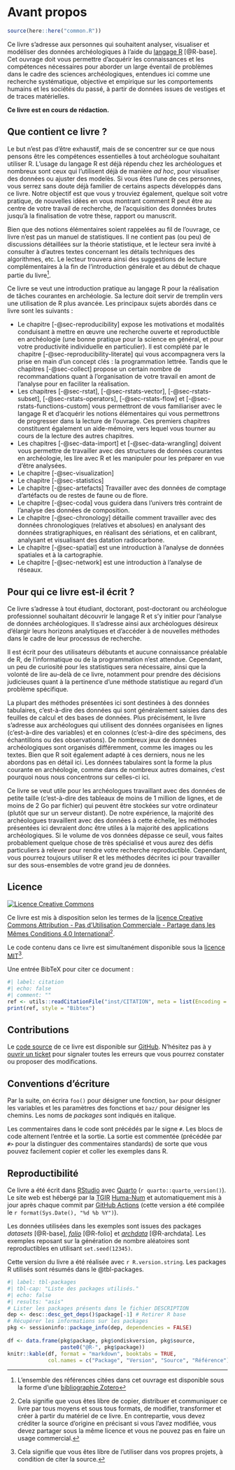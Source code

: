 # Avant propos {.unnumbered}

```r
source(here::here("common.R"))
```

Ce livre s'adresse aux personnes qui souhaitent analyser, visualiser et modéliser des données archéologiques à l'aide du [langage R](https://www.r-project.org/) [@R-base]. Cet ouvrage doit vous permettre d'acquérir les connaissances et les compétences nécessaires pour aborder un large éventail de problèmes dans le cadre des sciences archéologiques, entendues ici comme une recherche systématique, objective et empirique sur les comportements humains et les sociétés du passé, à partir de données issues de vestiges et de traces matérielles.

**Ce livre est en cours de rédaction.**

## Que contient ce livre ? {.unnumbered}

Le but n'est pas d'être exhaustif, mais de se concentrer sur ce que nous pensons être les compétences essentielles à tout archéologue souhaitant utiliser R. L'usage du langage R est déjà répendu chez les archéologues et nombreux sont ceux qui l'utilisent déjà de manière *ad hoc*, pour visualiser des données ou ajuster des modelès. Si vous êtes l'une de ces personnes, vous serrez sans doute déjà familier de certains aspects développés dans ce livre. Notre objectif est que vous y trouviez également, quelque soit votre pratique, de nouvelles idées en vous montrant comment R peut être au centre de votre travail de recherche, de l'acquisition des données brutes jusqu'à la finalisation de votre thèse, rapport ou manuscrit.

Bien que des notions élémentaires soient rappelées au fil de l'ouvrage, ce livre n'est pas un manuel de statistiques. Il ne contient pas (ou peu) de discussions détaillées sur la théorie statistique, et le lecteur sera invité à consulter à d'autres textes concernant les détails techniques des algorithmes, etc. Le lecteur trouvera ainsi des suggestions de lecture complémentaires à la fin de l'introduction générale et au début de chaque partie du livre^[L'ensemble des références citées dans cet ouvrage est disponible sous la forme d'une [bibliographie Zotero](https://www.zotero.org/groups/4507200/rarcheo/library)].

Ce livre se veut une introduction pratique au langage R pour la réalisation de tâches courantes en archéologie. Sa lecture doit servir de tremplin vers une utilisation de R plus avancée. Les principaux sujets abordés dans ce livre sont les suivants :

* Le chapitre [-@sec-reproducibility] expose les motivations et modalités conduisant à mettre en œuvre une recherche ouverte et reproductible en archéologie (une bonne pratique pour la science en général, et pour votre productivité individuelle en particulier). Il est complété par le chapitre [-@sec-reproducibility-literate] qui vous accompagnera vers la prise en main d'un concept clés : la programmation lettrée. Tandis que le chapitres [-@sec-collect] propose un certain nombre de recommandations quant à l'organisation de votre travail en amont de l'analyse pour en faciliter la réalisation.
* Les chapitres [-@sec-rstat], [-@sec-rstats-vector], [-@sec-rstats-subset], [-@sec-rstats-operators], [-@sec-rstats-flow] et [-@sec-rstats-functions-custom] vous permettront de vous familiariser avec le langage R et d'acquérir les notions élémentaires qui vous permettrons de progresser dans la lecture de l'ouvrage. Ces premiers chapitres constituent également un aide-mémoire, vers lequel vous tourner au cours de la lecture des autres chapitres.
* Les chapitres [-@sec-data-import] et [-@sec-data-wrangling] doivent vous permettre de travailler avec des structures de données courantes en archéologie, les lire avec R et les manipuler pour les préparer en vue d'être analysées.
* Le chapitre [-@sec-visualization]
* Le chapitre [-@sec-statistics]
* Le chapitre [-@sec-artefacts] Travailler avec des données de comptage d'artéfacts ou de restes de faune ou de flore.
* Le chapitre [-@sec-coda] vous guidera dans l'univers très contraint de l'analyse des données de composition.
* Le chapitre [-@sec-chronology] détaille comment travailler avec des données chronologiques (relatives et absolues) en analysant des données stratigraphiques, en réalisant des sériations, et en calibrant, analysant et visualisant des datation radiocarbone.
* Le chapitre [-@sec-spatial] est une introduction à l'analyse de données spatiales et à la cartographie.
* Le chapitre [-@sec-network] est une introduction à l'analyse de réseaux.

## Pour qui ce livre est-il écrit ? {.unnumbered}

Ce livre s'adresse à tout étudiant, doctorant, post-doctorant ou archéologue professionnel souhaitant découvrir le langage R et s'y initier pour l'analyse de données archéologiques. Il s'adresse ainsi aux archéologues désireux d'élargir leurs horizons analytiques et d'accéder à de nouvelles méthodes dans le cadre de leur processus de recherche. 

Il est écrit pour des utilisateurs débutants et aucune connaissance préalable de R, de l'informatique ou de la programmation n'est attendue. Cependant, un peu de curiosité pour les statistiques sera nécessaire, ainsi que la volonté de lire au-delà de ce livre, notamment pour prendre des décisions judicieuses quant à la pertinence d'une méthode statistique au regard d'un problème spécifique.

La plupart des méthodes présentées ici sont destinées à des données tabulaires, c'est-à-dire des données qui sont généralement saisies dans des feuilles de calcul et des bases de données. Plus précisément, le livre s'adresse aux archéologues qui utilisent des données organisées en lignes (c'est-à-dire des variables) et en colonnes (c'est-à-dire des spécimens, des échantillons ou des observations). De nombreux jeux de données archéologiques sont organisés différemment, comme les images ou les textes. Bien que R soit également adapté à ces derniers, nous ne les abordons pas en détail ici. Les données tabulaires sont la forme la plus courante en archéologie, comme dans de nombreux autres domaines, c'est pourquoi nous nous concentrons sur celles-ci ici.

Ce livre se veut utile pour les archéologues travaillant avec des données de petite taille (c'est-à-dire des tableaux de moins de 1 million de lignes, et de moins de 2 Go par fichier) qui peuvent être stockées sur votre ordinateur (plutôt que sur un serveur distant). De notre expérience, la majorité des archéologues travaillent avec des données à cette échelle, les méthodes présentées ici devraient donc être utiles à la majorité des applications archéologiques. Si le volume de vos données dépasse ce seuil, vous faites probablement quelque chose de très spécialisé et vous aurez des défis particuliers à relever pour rendre votre recherche reproductible. Cependant, vous pourrez toujours utiliser R et les méthodes décrites ici pour travailler sur des sous-ensembles de votre grand jeu de données.

## Licence {.unnumbered}

<a rel="license" href="http://creativecommons.org/licenses/by-nc-sa/4.0/"><img alt="Licence Creative Commons" style="border-width:0" src="https://i.creativecommons.org/l/by-nc-sa/4.0/88x31.png" /></a>

Ce livre est mis à disposition selon les termes de la [licence Creative Commons Attribution - Pas d'Utilisation Commerciale - Partage dans les Mêmes Conditions 4.0 International](http://creativecommons.org/licenses/by-nc-sa/4.0/)^[Cela signifie que vous êtes libre de copier, distribuer et communiquer ce livre par tous moyens et sous tous formats, de modifier, transformer et créer à partir du matériel de ce livre. En contrepartie, vous devez créditer la source d'origine en précisant si vous l'avez modifiée, vous devez partager sous la même licence et vous ne pouvez pas en faire un usage commercial.].

Le code contenu dans ce livre est simultanément disponible sous la [licence MIT](https://opensource.org/licenses/MIT)^[Cela signifie que vous êtes libre de l'utiliser dans vos propres projets, à condition de citer la source.].

Une entrée BibTeX pour citer ce document :

```r
#| label: citation
#| echo: false
#| comment: ""
ref <- utils::readCitationFile("inst/CITATION", meta = list(Encoding = "UTF-8"))
print(ref, style = "Bibtex")
```

## Contributions {.unnumbered}

Le [code source](https://github.com/nfrerebeau/rarcheo) de ce livre est disponible sur [GitHub](https://github.com/). N'hésitez pas à y [ouvrir un ticket](https://github.com/nfrerebeau/rarcheo/issues) pour signaler toutes les erreurs que vous pourrez constater ou proposer des modifications.

## Conventions d'écriture {.unnumbered}

Par la suite, on écrira `foo()` pour désigner une fonction, `bar` pour désigner les variables et les paramètres des fonctions et `baz/` pour désigner les chemins. Les noms de *packages* sont indiqués en italique.

Les commentaires dans le code sont précédés par le signe `#`. Les blocs de code alternent l'entrée et la sortie. La sortie est commentée (précédée par `#>` pour la distinguer des commentaires standards) de sorte que vous pouvez facilement copier et coller les exemples dans R.

## Reproductibilité {.unnumbered}

Ce livre a été écrit dans [RStudio](http://www.rstudio.com/ide/) avec [Quarto](https://quarto.org/) (`r quarto::quarto_version()`). Le site web est hébergé par la <abbr title="Très Grande Infrastructure de Recherche">TGIR</abbr> [Huma-Num](https://www.huma-num.fr/) et automatiquement mis à jour après chaque commit par [GitHub Actions](https://github.com/nfrerebeau/rarcheo/actions) (cette version a été compilée le `r format(Sys.Date(), "%d %b %Y")`).

Les données utilisées dans les exemples sont issues des packages *datasets* [@R-base], [*folio*](https://packages.tesselle.org/folio/) [@R-folio] et [*archdata*](https://cran.r-project.org/package=archdata) [@R-archdata]. Les exemples reposant sur la génération de nombre aléatoires sont reproductibles en utilisant `set.seed(12345)`.

Cette version du livre a été réalisée avec `r R.version.string`. Les packages R utilisés sont résumés dans le @tbl-packages.

```r
#| label: tbl-packages
#| tbl-cap: "Liste des packages utilisés."
#| echo: false
#| results: "asis"
# Lister les packages présents dans le fichier DESCRIPTION
dep <- desc::desc_get_deps()$package[-1] # Retirer R base
# Récupérer les informations sur les packages
pkg <- sessioninfo::package_info(dep, dependencies = FALSE)
  
df <- data.frame(pkg$package, pkg$ondiskversion, pkg$source, 
                 paste0("@R-", pkg$package))
knitr::kable(df, format = "markdown", booktabs = TRUE,
             col.names = c("Package", "Version", "Source", "Référence"))
```
